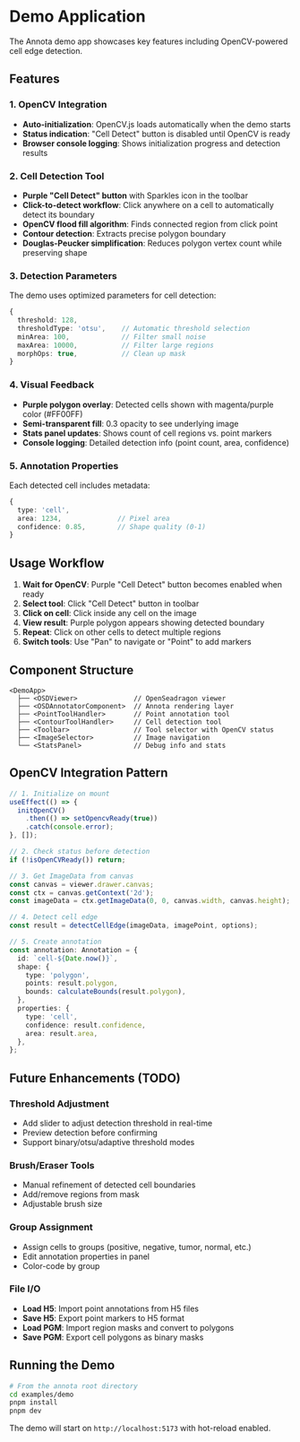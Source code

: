 # Demo Application

The Annota demo app showcases key features including OpenCV-powered cell edge detection.

## Features

### 1. OpenCV Integration

- **Auto-initialization**: OpenCV.js loads automatically when the demo starts
- **Status indication**: "Cell Detect" button is disabled until OpenCV is ready
- **Browser console logging**: Shows initialization progress and detection results

### 2. Cell Detection Tool

- **Purple "Cell Detect" button** with Sparkles icon in the toolbar
- **Click-to-detect workflow**: Click anywhere on a cell to automatically detect its boundary
- **OpenCV flood fill algorithm**: Finds connected region from click point
- **Contour detection**: Extracts precise polygon boundary
- **Douglas-Peucker simplification**: Reduces polygon vertex count while preserving shape

### 3. Detection Parameters

The demo uses optimized parameters for cell detection:

```typescript
{
  threshold: 128,
  thresholdType: 'otsu',    // Automatic threshold selection
  minArea: 100,             // Filter small noise
  maxArea: 10000,           // Filter large regions
  morphOps: true,           // Clean up mask
}
```

### 4. Visual Feedback

- **Purple polygon overlay**: Detected cells shown with magenta/purple color (#FF00FF)
- **Semi-transparent fill**: 0.3 opacity to see underlying image
- **Stats panel updates**: Shows count of cell regions vs. point markers
- **Console logging**: Detailed detection info (point count, area, confidence)

### 5. Annotation Properties

Each detected cell includes metadata:

```typescript
{
  type: 'cell',
  area: 1234,              // Pixel area
  confidence: 0.85,        // Shape quality (0-1)
}
```

## Usage Workflow

1. **Wait for OpenCV**: Purple "Cell Detect" button becomes enabled when ready
2. **Select tool**: Click "Cell Detect" button in toolbar
3. **Click on cell**: Click inside any cell on the image
4. **View result**: Purple polygon appears showing detected boundary
5. **Repeat**: Click on other cells to detect multiple regions
6. **Switch tools**: Use "Pan" to navigate or "Point" to add markers

## Component Structure

```tsx
<DemoApp>
  ├── <OSDViewer>              // OpenSeadragon viewer
  ├── <OSDAnnotatorComponent>  // Annota rendering layer
  ├── <PointToolHandler>       // Point annotation tool
  ├── <ContourToolHandler>     // Cell detection tool
  ├── <Toolbar>                // Tool selector with OpenCV status
  ├── <ImageSelector>          // Image navigation
  └── <StatsPanel>             // Debug info and stats
```

## OpenCV Integration Pattern

```typescript
// 1. Initialize on mount
useEffect(() => {
  initOpenCV()
    .then(() => setOpencvReady(true))
    .catch(console.error);
}, []);

// 2. Check status before detection
if (!isOpenCVReady()) return;

// 3. Get ImageData from canvas
const canvas = viewer.drawer.canvas;
const ctx = canvas.getContext('2d');
const imageData = ctx.getImageData(0, 0, canvas.width, canvas.height);

// 4. Detect cell edge
const result = detectCellEdge(imageData, imagePoint, options);

// 5. Create annotation
const annotation: Annotation = {
  id: `cell-${Date.now()}`,
  shape: {
    type: 'polygon',
    points: result.polygon,
    bounds: calculateBounds(result.polygon),
  },
  properties: {
    type: 'cell',
    confidence: result.confidence,
    area: result.area,
  },
};
```

## Future Enhancements (TODO)

### Threshold Adjustment

- Add slider to adjust detection threshold in real-time
- Preview detection before confirming
- Support binary/otsu/adaptive threshold modes

### Brush/Eraser Tools

- Manual refinement of detected cell boundaries
- Add/remove regions from mask
- Adjustable brush size

### Group Assignment

- Assign cells to groups (positive, negative, tumor, normal, etc.)
- Edit annotation properties in panel
- Color-code by group

### File I/O

- **Load H5**: Import point annotations from H5 files
- **Save H5**: Export point markers to H5 format
- **Load PGM**: Import region masks and convert to polygons
- **Save PGM**: Export cell polygons as binary masks

## Running the Demo

```bash
# From the annota root directory
cd examples/demo
pnpm install
pnpm dev
```

The demo will start on `http://localhost:5173` with hot-reload enabled.
